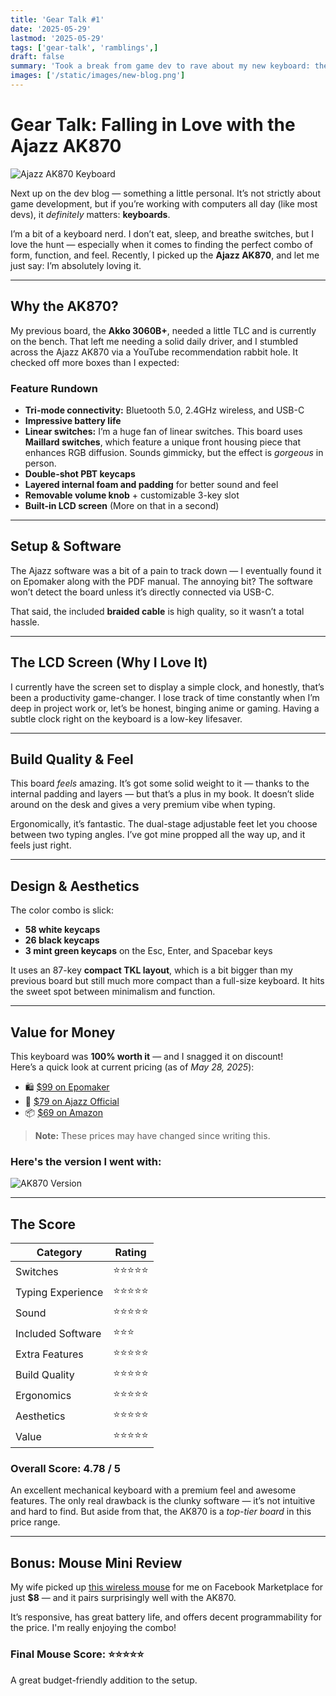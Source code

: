 ```yaml
---
title: 'Gear Talk #1'
date: '2025-05-29'
lastmod: '2025-05-29'
tags: ['gear-talk', 'ramblings',]
draft: false
summary: 'Took a break from game dev to rave about my new keyboard: the **Ajazz AK870**. With tri-mode connectivity, Maillard linear switches, a built-in LCD screen, and a slick aesthetic, it’s been a fantastic daily driver. Software’s clunky, but the typing feel and features more than make up for it. Overall: 4.78/5.'
images: ['/static/images/new-blog.png']
---
```



# Gear Talk: Falling in Love with the Ajazz AK870

![Ajazz AK870 Keyboard](https://github.com/user-attachments/assets/bcbf56b8-3998-422a-82a8-e80ad40f625b)

Next up on the dev blog — something a little personal. It’s not strictly about game development, but if you’re working with computers all day (like most devs), it *definitely* matters: **keyboards**.

I’m a bit of a keyboard nerd. I don’t eat, sleep, and breathe switches, but I love the hunt — especially when it comes to finding the perfect combo of form, function, and feel. Recently, I picked up the **Ajazz AK870**, and let me just say: I’m absolutely loving it.

---

## Why the AK870?

My previous board, the **Akko 3060B+**, needed a little TLC and is currently on the bench. That left me needing a solid daily driver, and I stumbled across the Ajazz AK870 via a YouTube recommendation rabbit hole. It checked off more boxes than I expected:

### Feature Rundown

- **Tri-mode connectivity:** Bluetooth 5.0, 2.4GHz wireless, and USB-C  
- **Impressive battery life**  
- **Linear switches:** I’m a huge fan of linear switches. This board uses **Maillard switches**, which feature a unique front housing piece that enhances RGB diffusion. Sounds gimmicky, but the effect is *gorgeous* in person.  
- **Double-shot PBT keycaps**  
- **Layered internal foam and padding** for better sound and feel  
- **Removable volume knob** + customizable 3-key slot  
- **Built-in LCD screen** (More on that in a second)  

---

## Setup & Software

The Ajazz software was a bit of a pain to track down — I eventually found it on Epomaker along with the PDF manual. The annoying bit? The software won’t detect the board unless it’s directly connected via USB-C.

That said, the included **braided cable** is high quality, so it wasn’t a total hassle.

---

## The LCD Screen (Why I Love It)

I currently have the screen set to display a simple clock, and honestly, that’s been a productivity game-changer. I lose track of time constantly when I’m deep in project work or, let’s be honest, binging anime or gaming. Having a subtle clock right on the keyboard is a low-key lifesaver.

---

## Build Quality & Feel

This board *feels* amazing. It’s got some solid weight to it — thanks to the internal padding and layers — but that’s a plus in my book. It doesn’t slide around on the desk and gives a very premium vibe when typing.

Ergonomically, it’s fantastic. The dual-stage adjustable feet let you choose between two typing angles. I’ve got mine propped all the way up, and it feels just right.

---

## Design & Aesthetics

The color combo is slick:

- **58 white keycaps**
- **26 black keycaps**
- **3 mint green keycaps** on the Esc, Enter, and Spacebar keys

It uses an 87-key **compact TKL layout**, which is a bit bigger than my previous board but still much more compact than a full-size keyboard. It hits the sweet spot between minimalism and function.

---

## Value for Money

This keyboard was **100% worth it** — and I snagged it on discount!  
Here’s a quick look at current pricing (as of *May 28, 2025*):

- 🛍️ [$99 on Epomaker](https://epomaker.com/products/ajazz-ak870?variant=47903474811188)  
- 🛒 [$79 on Ajazz Official](https://ajazzstore.com/products/ajazz-ak870?variant=43243879858229)  
- 📦 [$69 on Amazon](https://www.amazon.com/AJAZZ-AK870-Mechanical-Keyboard-Bluetooth/dp/B0D1FQ4WJ6)

> **Note:** These prices may have changed since writing this.

### Here's the version I went with:

![AK870 Version](https://github.com/user-attachments/assets/c52df6fd-d421-4aff-8aec-8183ab923927)

---

## The Score

| **Category**           | **Rating** |
|------------------------|------------|
| Switches               | ⭐⭐⭐⭐⭐     |
| Typing Experience      | ⭐⭐⭐⭐⭐     |
| Sound                  | ⭐⭐⭐⭐⭐     |
| Included Software      | ⭐⭐⭐       |
| Extra Features         | ⭐⭐⭐⭐⭐     |
| Build Quality          | ⭐⭐⭐⭐⭐     |
| Ergonomics             | ⭐⭐⭐⭐⭐     |
| Aesthetics             | ⭐⭐⭐⭐⭐     |
| Value                  | ⭐⭐⭐⭐⭐     |

### **Overall Score: 4.78 / 5**

An excellent mechanical keyboard with a premium feel and awesome features. The only real drawback is the clunky software — it’s not intuitive and hard to find. But aside from that, the AK870 is a *top-tier board* in this price range.

---

## Bonus: Mouse Mini Review

My wife picked up [this wireless mouse](https://www.amazon.com/FFJ-Wireless-Bluetooth-Programmable-Rechargeable/dp/B0F532HLFP/ref=sr_1_3?s=electronics&sr=1-3) for me on Facebook Marketplace for just **$8** — and it pairs surprisingly well with the AK870.

It’s responsive, has great battery life, and offers decent programmability for the price. I'm really enjoying the combo!

### Final Mouse Score: ⭐⭐⭐⭐⭐  
A great budget-friendly addition to the setup.
